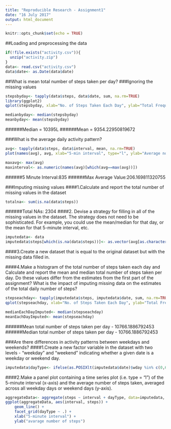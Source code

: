 ---
title: "Reproducible Research - Assignment1"
date: "16 July 2017"
output: html_document
---

```{r setup, include=FALSE}
knitr::opts_chunk$set(echo = TRUE)
```
##Loading and preprocessing the data
```{r}
if(!file.exists("activity.csv")){
  unzip("activity.zip")
}
data<- read.csv("activity.csv")
data$date<- as.Date(data$date)
```
##What is mean total number of steps taken per day?
###Ignoring the missing values
```{r}
stepsbyday<- tapply(data$steps, data$date, sum, na.rm=TRUE)
library(ggplot2)
qplot(stepsbyday, xlab="No. of Steps Taken Each Day", ylab="Total Frequency", binwidth=500)

```
```{r}
medianbyday<- median(stepsbyday)
meanbyday<- mean(stepsbyday)
```
######Median = 10395L
######Mean = 9354.22950819672

###What is the average daily activity pattern?
```{r}
avg<- tapply(data$steps, data$interval, mean, na.rm=TRUE)
plot(names(avg), avg, xlab="5-min interval", type="l", ylab="Average no. of steps")
```

```{r}
maxavg<- max(avg)
maxinterval<- as.numeric(names(avg)[which(avg==max(avg))])
```

######5 Minute Interval:835
######Max Average Value:206.169811320755

###Imputing missing values
####1.Calculate and report the total number of missing values in the dataset 
```{r}
totalna<- sum(is.na(data$steps))
```
######Total NAs: 2304
####2. Devise a strategy for filling in all of the missing values in the dataset. The strategy does not need to be sophisticated. For example, you could use the mean/median for that day, or the mean for that 5-minute interval, etc.
```{r}
imputedata<- data
imputedata$steps[which(is.na(data$steps))]<- as.vector(avg[as.character(data[which(is.na(data$steps)),3])])

```
####3.Create a new dataset that is equal to the original dataset but with the missing data filled in.

####4.Make a histogram of the total number of steps taken each day and Calculate and report the mean and median total number of steps taken per day. Do these values differ from the estimates from the first part of the assignment? What is the impact of imputing missing data on the estimates of the total daily number of steps?
```{r}
stepseachday<- tapply(imputedata$steps, imputedata$date, sum, na.rm=TRUE)
qplot(stepseachday, xlab="No. of Steps Taken Each Day", ylab="Total Frequency", binwidth=500)
```
```{r}
medianEachDayImputed<- median(stepseachday)
meanEachDayImputed<- mean(stepseachday)
``` 

######Mean total number of steps taken per day - 10766.1886792453
######Median total number of steps taken per day - 10766.1886792453

###Are there differences in activity patterns between weekdays and weekends?
####1.Create a new factor variable in the dataset with two levels - "weekday" and "weekend" indicating whether a given date is a weekday or weekend day.

```{r}
imputedata$dayType<- ifelse(as.POSIXlt(imputedata$date)$wday %in% c(0,6), "weekends","weekdays")

``` 
####2.Make a panel plot containing a time series plot (i.e. type = "l") of the 5-minute interval (x-axis) and the average number of steps taken, averaged across all weekday days or weekend days (y-axis).

```{r}
aggregateData<- aggregate(steps ~ interval + dayType, data=imputedata, mean)
ggplot(aggregateData, aes(interval, steps)) + 
    geom_line() + 
    facet_grid(dayType ~ .) +
    xlab("5-minute interval") + 
    ylab("avarage number of steps")

``` 

















